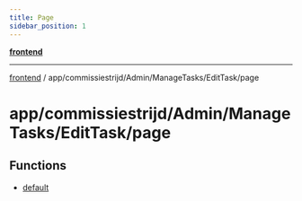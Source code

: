 ```yaml
---
title: Page
sidebar_position: 1
---
```


[**frontend**](./page/../../../../../..)

***

[frontend](./page/../../../../../..) / app/commissiestrijd/Admin/ManageTasks/EditTask/page

# app/commissiestrijd/Admin/ManageTasks/EditTask/page

## Functions

- [default](./page/functions/default)
